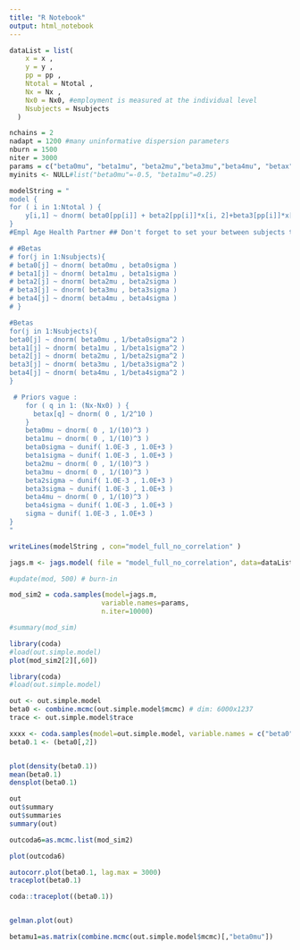 ```yaml
---
title: "R Notebook"
output: html_notebook
---
```


```r

dataList = list(
    x = x ,
    y = y ,
    pp = pp ,
    Ntotal = Ntotal ,
    Nx = Nx ,
    Nx0 = Nx0, #employment is measured at the individual level
    Nsubjects = Nsubjects 
  )

```

```r
nchains = 2
nadapt = 1200 #many uninformative dispersion parameters
nburn = 1500
niter = 3000
params = c("beta0mu", "beta1mu", "beta2mu","beta3mu","beta4mu", "betax", "beta0")#c("betax", "y")
myinits <- NULL#list("beta0mu"=-0.5, "beta1mu"=0.25)
```

```r
modelString = "
model {
for ( i in 1:Ntotal ) {
	y[i,1] ~ dnorm( beta0[pp[i]] + beta2[pp[i]]*x[i, 2]+beta3[pp[i]]*x[i,3]+beta4[pp[i]]*x[i,4] + sum( betax[1:Nx0] * x[i,(Nx-Nx0+1):Nx] ), 1/sigma^2 )
} 
#Empl Age Health Partner ## Don't forget to set your between subjects to the end of X!

# #Betas
# for(j in 1:Nsubjects){
# beta0[j] ~ dnorm( beta0mu , beta0sigma )
# beta1[j] ~ dnorm( beta1mu , beta1sigma )
# beta2[j] ~ dnorm( beta2mu , beta2sigma )
# beta3[j] ~ dnorm( beta3mu , beta3sigma )
# beta4[j] ~ dnorm( beta4mu , beta4sigma )
# }

#Betas
for(j in 1:Nsubjects){
beta0[j] ~ dnorm( beta0mu , 1/beta0sigma^2 )
beta1[j] ~ dnorm( beta1mu , 1/beta1sigma^2 )
beta2[j] ~ dnorm( beta2mu , 1/beta2sigma^2 )
beta3[j] ~ dnorm( beta3mu , 1/beta3sigma^2 )
beta4[j] ~ dnorm( beta4mu , 1/beta4sigma^2 )
}

 # Priors vague :
    for ( q in 1: (Nx-Nx0) ) {
      betax[q] ~ dnorm( 0 , 1/2^10 )
    }
    beta0mu ~ dnorm( 0 , 1/(10)^3 ) 
    beta1mu ~ dnorm( 0 , 1/(10)^3 )
    beta0sigma ~ dunif( 1.0E-3 , 1.0E+3 )  
    beta1sigma ~ dunif( 1.0E-3 , 1.0E+3 )
    beta2mu ~ dnorm( 0 , 1/(10)^3 ) 
    beta3mu ~ dnorm( 0 , 1/(10)^3 )
    beta2sigma ~ dunif( 1.0E-3 , 1.0E+3 )  
    beta3sigma ~ dunif( 1.0E-3 , 1.0E+3 )
    beta4mu ~ dnorm( 0 , 1/(10)^3 ) 
    beta4sigma ~ dunif( 1.0E-3 , 1.0E+3 )  
    sigma ~ dunif( 1.0E-3 , 1.0E+3 )
}
"

writeLines(modelString , con="model_full_no_correlation" )
```



```r

jags.m <- jags.model( file = "model_full_no_correlation", data=dataList, inits=myinits, n.chains=2, n.adapt=500 )

```

```r

#update(mod, 500) # burn-in

mod_sim2 = coda.samples(model=jags.m,
                       variable.names=params,
                       n.iter=10000)

#summary(mod_sim)

```

```r
library(coda)
#load(out.simple.model)
plot(mod_sim2[2][,60])

```


```r
library(coda)
#load(out.simple.model)

out <- out.simple.model
beta0 <- combine.mcmc(out.simple.model$mcmc) # dim: 6000x1237
trace <- out.simple.model$trace

xxxx <- coda.samples(model=out.simple.model, variable.names = c("beta0", "betax"), n.iter = 3000)
beta0.1 <- (beta0[,2])


plot(density(beta0.1))
mean(beta0.1)
densplot(beta0.1)

out
out$summary
out$summaries
summary(out)

outcoda6=as.mcmc.list(mod_sim2)

plot(outcoda6)

autocorr.plot(beta0.1, lag.max = 3000) 
traceplot(beta0.1)

coda::traceplot((beta0.1))


gelman.plot(out)

betamu1=as.matrix(combine.mcmc(out.simple.model$mcmc)[,"beta0mu"])


```

